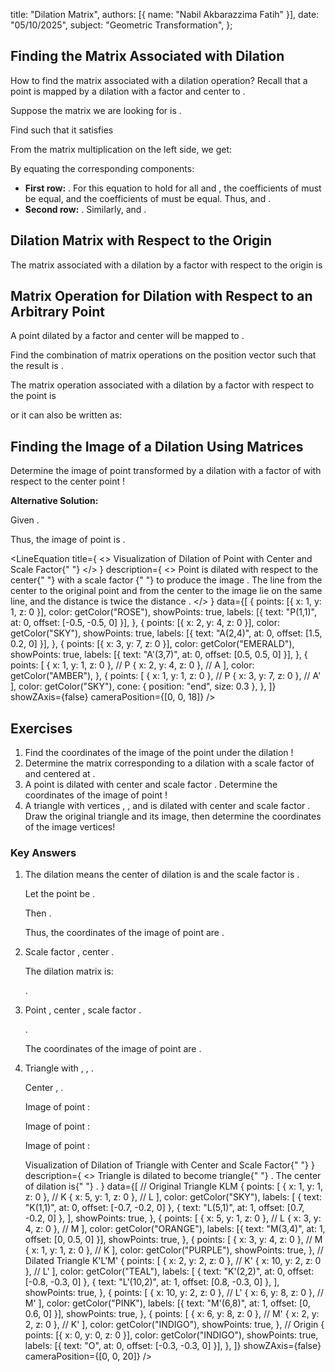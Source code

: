 
  title: "Dilation Matrix",
  authors: [{ name: "Nabil Akbarazzima Fatih" }],
  date: "05/10/2025",
  subject: "Geometric Transformation",
};

## Finding the Matrix Associated with Dilation

How to find the matrix associated with a dilation operation? Recall that a point <InlineMath math="(x,y)" /> is mapped by a dilation with a factor <InlineMath math="k \neq 0" /> and center <InlineMath math="O" /> to <InlineMath math="(kx,ky)" />.

Suppose the matrix we are looking for is <InlineMath math="\begin{pmatrix} r & s \\ t & u \end{pmatrix}" />.

Find <InlineMath math="r, s, t, u" /> such that it satisfies

<BlockMath math="\begin{pmatrix} r & s \\ t & u \end{pmatrix} \begin{pmatrix} x \\ y \end{pmatrix} = \begin{pmatrix} kx \\ ky \end{pmatrix}" />

From the matrix multiplication on the left side, we get:

<BlockMath math="\begin{pmatrix} rx + sy \\ tx + uy \end{pmatrix} = \begin{pmatrix} kx \\ ky \end{pmatrix}" />

By equating the corresponding components:

- **First row:** <InlineMath math="rx + sy = kx" />. For this equation to hold for all <InlineMath math="x" /> and <InlineMath math="y" />, the coefficients of <InlineMath math="x" /> must be equal, and the coefficients of <InlineMath math="y" /> must be equal. Thus, <InlineMath math="r = k" /> and <InlineMath math="s = 0" />.
- **Second row:** <InlineMath math="tx + uy = ky" />. Similarly, <InlineMath math="t = 0" /> and <InlineMath math="u = k" />.

## Dilation Matrix with Respect to the Origin

The matrix associated with a dilation by a factor <InlineMath math="k \neq 0" /> with respect to the origin <InlineMath math="O(0,0)" /> is

<BlockMath math="\begin{pmatrix} k & 0 \\ 0 & k \end{pmatrix}" />

## Matrix Operation for Dilation with Respect to an Arbitrary Point

A point <InlineMath math="(x,y)" /> dilated by a factor <InlineMath math="k \neq 0" /> and center <InlineMath math="(a,b)" /> will be mapped to <InlineMath math="(k(x-a)+a,\, k(y-b)+b)" />.

Find the combination of matrix operations on the position vector <InlineMath math="\begin{pmatrix} x-a \\ y-b \end{pmatrix}" /> such that the result is <InlineMath math="\begin{pmatrix} k(x-a)+a \\ k(y-b)+b \end{pmatrix}" />.

The matrix operation associated with a dilation by a factor <InlineMath math="k \neq 0" /> with respect to the point <InlineMath math="(a,b)" /> is

<BlockMath math="\begin{pmatrix} x' \\ y' \end{pmatrix} = \begin{pmatrix} k & 0 \\ 0 & k \end{pmatrix} \begin{pmatrix} x-a \\ y-b \end{pmatrix} + \begin{pmatrix} a \\ b \end{pmatrix}" />

or it can also be written as:

<BlockMath math="\begin{pmatrix} x' \\ y' \end{pmatrix} - \begin{pmatrix} a \\ b \end{pmatrix} = \begin{pmatrix} k & 0 \\ 0 & k \end{pmatrix} \left( \begin{pmatrix} x \\ y \end{pmatrix} - \begin{pmatrix} a \\ b \end{pmatrix} \right)" />

## Finding the Image of a Dilation Using Matrices

Determine the image of point <InlineMath math="A(2,4)" /> transformed by a dilation with a factor of <InlineMath math="2" /> with respect to the center point <InlineMath math="P(1,1)" />!

**Alternative Solution:**

Given <InlineMath math="x=2, y=4, k=2, a=1, b=1" />.

<div className="flex flex-col gap-4">
  <BlockMath math="\begin{pmatrix} x' \\ y' \end{pmatrix} = \begin{pmatrix} 2 & 0 \\ 0 & 2 \end{pmatrix} \begin{pmatrix} 2-1 \\ 4-1 \end{pmatrix} + \begin{pmatrix} 1 \\ 1 \end{pmatrix}" />
  <BlockMath math="\begin{pmatrix} x' \\ y' \end{pmatrix} = \begin{pmatrix} 2 & 0 \\ 0 & 2 \end{pmatrix} \begin{pmatrix} 1 \\ 3 \end{pmatrix} + \begin{pmatrix} 1 \\ 1 \end{pmatrix}" />
  <BlockMath math="\begin{pmatrix} x' \\ y' \end{pmatrix} = \begin{pmatrix} (2)(1) + (0)(3) \\ (0)(1) + (2)(3) \end{pmatrix} + \begin{pmatrix} 1 \\ 1 \end{pmatrix}" />
  <BlockMath math="\begin{pmatrix} x' \\ y' \end{pmatrix} = \begin{pmatrix} 2 \\ 6 \end{pmatrix} + \begin{pmatrix} 1 \\ 1 \end{pmatrix} = \begin{pmatrix} 3 \\ 7 \end{pmatrix}" />
</div>

Thus, the image of point <InlineMath math="A(2,4)" /> is <InlineMath math="A'(3,7)" />.

<LineEquation
  title={
    <>
      Visualization of Dilation of Point <InlineMath math="A(2,4)" /> with
      Center <InlineMath math="P(1,1)" /> and Scale Factor{" "}
      <InlineMath math="k=2" />
    </>
  }
  description={
    <>
      Point <InlineMath math="A(2,4)" /> is dilated with respect to the center{" "}
      <InlineMath math="P(1,1)" /> with a scale factor <InlineMath math="k=2" />{" "}
      to produce the image <InlineMath math="A'(3,7)" />. The line from the
      center to the original point and from the center to the image lie on the
      same line, and the distance <InlineMath math="PA'" /> is twice the
      distance <InlineMath math="PA" />.
    </>
  }
  data={[
    {
      points: [{ x: 1, y: 1, z: 0 }],
      color: getColor("ROSE"),
      showPoints: true,
      labels: [{ text: "P(1,1)", at: 0, offset: [-0.5, -0.5, 0] }],
    },
    {
      points: [{ x: 2, y: 4, z: 0 }],
      color: getColor("SKY"),
      showPoints: true,
      labels: [{ text: "A(2,4)", at: 0, offset: [1.5, 0.2, 0] }],
    },
    {
      points: [{ x: 3, y: 7, z: 0 }],
      color: getColor("EMERALD"),
      showPoints: true,
      labels: [{ text: "A'(3,7)", at: 0, offset: [0.5, 0.5, 0] }],
    },
    {
      points: [
        { x: 1, y: 1, z: 0 }, // P
        { x: 2, y: 4, z: 0 }, // A
      ],
      color: getColor("AMBER"),
    },
    {
      points: [
        { x: 1, y: 1, z: 0 }, // P
        { x: 3, y: 7, z: 0 }, // A'
      ],
      color: getColor("SKY"),
      cone: { position: "end", size: 0.3 },
    },
  ]}
  showZAxis={false}
  cameraPosition={[0, 0, 18]}
/>

## Exercises

1.  Find the coordinates of the image of the point <InlineMath math="(a,b)" /> under the dilation <InlineMath math="[O,3]" />!
2.  Determine the matrix corresponding to a dilation with a scale factor of <InlineMath math="-2" /> and centered at <InlineMath math="O(0,0)" />.
3.  A point <InlineMath math="B(-1, 5)" /> is dilated with center <InlineMath math="P(2, -3)" /> and scale factor <InlineMath math="k = \frac{1}{2}" />. Determine the coordinates of the image of point <InlineMath math="B" />!
4.  A triangle <InlineMath math="KLM" /> with vertices <InlineMath math="K(1,1)" />, <InlineMath math="L(5,1)" />, and <InlineMath math="M(3,4)" /> is dilated with center <InlineMath math="O(0,0)" /> and scale factor <InlineMath math="2" />. Draw the original triangle and its image, then determine the coordinates of the image vertices!

### Key Answers

1. The dilation <InlineMath math="[O,3]" /> means the center of dilation is <InlineMath math="O(0,0)" /> and the scale factor is <InlineMath math="k=3" />.

   Let the point be <InlineMath math="Q(a,b)" />.

   Then <InlineMath math="x=a, y=b, k=3" />.

   <BlockMath math="\begin{pmatrix} x' \\ y' \end{pmatrix} = \begin{pmatrix} 3 & 0 \\ 0 & 3 \end{pmatrix} \begin{pmatrix} a \\ b \end{pmatrix} = \begin{pmatrix} 3a \\ 3b \end{pmatrix}" />

   Thus, the coordinates of the image of point <InlineMath math="(a,b)" /> are <InlineMath math="(3a, 3b)" />.

2. Scale factor <InlineMath math="k=-2" />, center <InlineMath math="O(0,0)" />.

   The dilation matrix is:

   <BlockMath math="\begin{pmatrix} -2 & 0 \\ 0 & -2 \end{pmatrix}" />.

3. Point <InlineMath math="B(-1, 5)" />, center <InlineMath math="P(2, -3)" />, scale factor <InlineMath math="k = \frac{1}{2}" />.

   <InlineMath math="x=-1, y=5, a=2, b=-3, k=\frac{1}{2}" />.

   <div className="flex flex-col gap-4">
     <BlockMath math="\begin{pmatrix} x' \\ y' \end{pmatrix} = \begin{pmatrix} \frac{1}{2} & 0 \\ 0 & \frac{1}{2} \end{pmatrix} \begin{pmatrix} -1-2 \\ 5-(-3) \end{pmatrix} + \begin{pmatrix} 2 \\ -3 \end{pmatrix}" />
     <BlockMath math="\begin{pmatrix} x' \\ y' \end{pmatrix} = \begin{pmatrix} \frac{1}{2} & 0 \\ 0 & \frac{1}{2} \end{pmatrix} \begin{pmatrix} -3 \\ 8 \end{pmatrix} + \begin{pmatrix} 2 \\ -3 \end{pmatrix}" />
     <BlockMath math="\begin{pmatrix} x' \\ y' \end{pmatrix} = \begin{pmatrix} (\frac{1}{2})(-3) + (0)(8) \\ (0)(-3) + (\frac{1}{2})(8) \end{pmatrix} + \begin{pmatrix} 2 \\ -3 \end{pmatrix}" />
     <BlockMath math="\begin{pmatrix} x' \\ y' \end{pmatrix} = \begin{pmatrix} -\frac{3}{2} \\ 4 \end{pmatrix} + \begin{pmatrix} 2 \\ -3 \end{pmatrix} = \begin{pmatrix} -\frac{3}{2} + \frac{4}{2} \\ 4 - 3 \end{pmatrix} = \begin{pmatrix} \frac{1}{2} \\ 1 \end{pmatrix}" />
   </div>

   The coordinates of the image of point <InlineMath math="B" /> are <InlineMath math="B'(\frac{1}{2}, 1)" />.

4. Triangle <InlineMath math="KLM" /> with <InlineMath math="K(1,1)" />, <InlineMath math="L(5,1)" />, <InlineMath math="M(3,4)" />.

   Center <InlineMath math="O(0,0)" />, <InlineMath math="k=2" />.

   Image of point <InlineMath math="K(1,1)" />:

   <BlockMath math="\begin{pmatrix} x_K' \\ y_K' \end{pmatrix} = \begin{pmatrix} 2 & 0 \\ 0 & 2 \end{pmatrix} \begin{pmatrix} 1 \\ 1 \end{pmatrix} = \begin{pmatrix} 2 \\ 2 \end{pmatrix} \implies K'(2,2)" />

   Image of point <InlineMath math="L(5,1)" />:

   <BlockMath math="\begin{pmatrix} x_L' \\ y_L' \end{pmatrix} = \begin{pmatrix} 2 & 0 \\ 0 & 2 \end{pmatrix} \begin{pmatrix} 5 \\ 1 \end{pmatrix} = \begin{pmatrix} 10 \\ 2 \end{pmatrix} \implies L'(10,2)" />

   Image of point <InlineMath math="M(3,4)" />:

   <div className="flex flex-col gap-4">
     <BlockMath math="\begin{pmatrix} x_M' \\ y_M' \end{pmatrix} = \begin{pmatrix} 2 & 0 \\ 0 & 2 \end{pmatrix} \begin{pmatrix} 3 \\ 4 \end{pmatrix} = \begin{pmatrix} 6 \\ 8 \end{pmatrix} \implies M'(6,8)" />
     <LineEquation
       title={
         <>
           Visualization of Dilation of Triangle <InlineMath math="KLM" /> with
           Center <InlineMath math="O(0,0)" /> and Scale Factor{" "}
           <InlineMath math="k=2" />
         </>
       }
       description={
         <>
           Triangle <InlineMath math="KLM" /> is dilated to become triangle{" "}
           <InlineMath math="K'L'M'" />. The center of dilation is{" "}
           <InlineMath math="O(0,0)" />.
         </>
       }
       data={[
         // Original Triangle KLM
         {
           points: [
             { x: 1, y: 1, z: 0 }, // K
             { x: 5, y: 1, z: 0 }, // L
           ],
           color: getColor("SKY"),
           labels: [
             { text: "K(1,1)", at: 0, offset: [-0.7, -0.2, 0] },
             { text: "L(5,1)", at: 1, offset: [0.7, -0.2, 0] },
           ],
           showPoints: true,
         },
         {
           points: [
             { x: 5, y: 1, z: 0 }, // L
             { x: 3, y: 4, z: 0 }, // M
           ],
           color: getColor("ORANGE"),
           labels: [{ text: "M(3,4)", at: 1, offset: [0, 0.5, 0] }],
           showPoints: true,
         },
         {
           points: [
             { x: 3, y: 4, z: 0 }, // M
             { x: 1, y: 1, z: 0 }, // K
           ],
           color: getColor("PURPLE"),
           showPoints: true,
         },
         // Dilated Triangle K'L'M'
         {
           points: [
             { x: 2, y: 2, z: 0 }, // K'
             { x: 10, y: 2, z: 0 }, // L'
           ],
           color: getColor("TEAL"),
           labels: [
             { text: "K'(2,2)", at: 0, offset: [-0.8, -0.3, 0] },
             { text: "L'(10,2)", at: 1, offset: [0.8, -0.3, 0] },
           ],
           showPoints: true,
         },
         {
           points: [
             { x: 10, y: 2, z: 0 }, // L'
             { x: 6, y: 8, z: 0 }, // M'
           ],
           color: getColor("PINK"),
           labels: [{ text: "M'(6,8)", at: 1, offset: [0, 0.6, 0] }],
           showPoints: true,
         },
         {
           points: [
             { x: 6, y: 8, z: 0 }, // M'
             { x: 2, y: 2, z: 0 }, // K'
           ],
           color: getColor("INDIGO"),
           showPoints: true,
         },
         // Origin
         {
           points: [{ x: 0, y: 0, z: 0 }],
           color: getColor("INDIGO"),
           showPoints: true,
           labels: [{ text: "O", at: 0, offset: [-0.3, -0.3, 0] }],
         },
       ]}
       showZAxis={false}
       cameraPosition={[0, 0, 20]}
     />
   </div>
